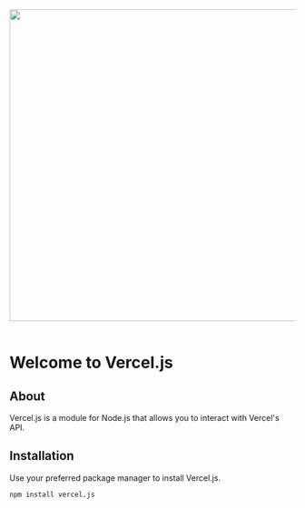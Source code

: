 <div align="center">
  <img
    src="https://jvk6hm88bttdy90i.public.blob.vercel-storage.com/vercel-js-wk3MNC1oVXn8N6OaYErDBKAfZue0Pc.png"
    width="550"
  />
</div>

<br />

# Welcome to Vercel.js

## About

Vercel.js is a module for Node.js that allows you to interact with Vercel's API.

## Installation

Use your preferred package manager to install Vercel.js.

```sh npm2yarn
npm install vercel.js
```
